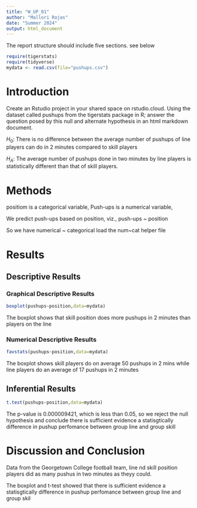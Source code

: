 ```yaml
---
title: "W_UP_01"
author: "Mallori Rojas"
date: "Summer 2024"
output: html_document
---
```




The report structure should include five sections.  see below



```r
require(tigerstats)
require(tidyverse)
mydata <- read.csv(file="pushups.csv")
```

# Introduction

<!--In this section you explain what you are trying to show. Where did the data come from? What is the research or other question you are trying to answer?!-->

Create an Rstudio project in your shared space on rstudio.cloud.  Using the dataset called pushups from the tigerstats package in R; answer the question posed by this null and alternate hypothesis in an html markdown document.

$H_0$: There is no difference between the average number of pushups of line players can do in 2 minutes compared to skill players

$H_A$: The average number of pushups done in two minutes by line players is statistically different than that of skill players.

# Methods

<!--Decide on your methods: use "variable analysis" or other appropriate descriptors. Make sure to choose at least one graphical method and at least one numerical method.!-->

positiom is a categorical variable,
Push-ups is a numerical variable,

We predict push-ups based on position, viz.,
push-ups ~ position

So we have numerical ~ categorical
load the num~cat helper file

# Results

<!--Divide this section into two sub-sections: One for your descriptive results and one for your inferential results.!-->

## Descriptive Results

### Graphical Descriptive Results

<!--Graphical results here. Make sure to show your code. Provide appropriate labels for axes, giving units if possible, and provide a good title for the graph, too. Use the graphical results to describe the patterns if any that exist in the data as focused toward the research question!-->


```r
boxplot(pushups~position,data=mydata)
```

The boxplot shows that skill position does more pushups in 2 minutes than players on the line


### Numerical Descriptive Results




<!--Numerical results go here. Use the numerical results to describe the patterns if any that exist in the data as focused toward the research question!-->





```r
favstats(pushups~position,data=mydata)
```

The boxplot shows skill players do on average 50 pushups in 2 mins while line players do an average of 17 pushups in 2 minutes




## Inferential Results

<!--State hypothesis clearly. Make sure your discussion of the inferential test covers all the aspects that the test output produces, such as test statistic, p-value etc. Make a decision about the null hypothesis, explain the assumptions on which the selected test/procedure was based, and why the chosen procedure satisfys the assumptions and is appropriate to answer the research question!-->


```r
t.test(pushups~position,data=mydata)
```


The p-value is 0.000009421, which is less than 0.05, so we reject the null hypothesis and conclude there is sufficient evidence a statisgtically difference in pushup perfomance between group line and group skill

# Discussion and Conclusion

<!--Discussion and conclusion here. If you found a relationship be sure to consider whether the relationship occurs because one of the variavbles causes the other, or whether they perhasps are related for some other reason. Watch the chapter 6 videos from the GeorgeTown videos collection.!-->

Data from the Georgetown College football team, line nd skill position players did as many pushus in two minutes as theyy could.

The boxplot and t-test showed that there is sufficient evidence a statisgtically difference in pushup perfomance between group line and group skil